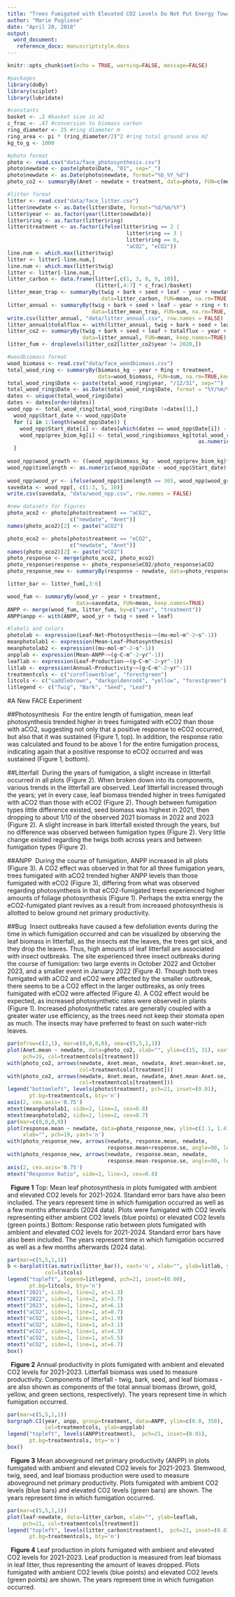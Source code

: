 ```yaml
---
title: "Trees Fumigated with Elevated CO2 Levels Do Not Put Energy Towards Aboveground Biomass Despite Increase in Foliage Photosynthesis"
author: "Marie Pugliese"
date: "April 20, 2018"
output:
  word_document:
   reference_docx: manuscriptstyle.docx
---
```


```r
knitr::opts_chunk$set(echo = TRUE, warning=FALSE, message=FALSE)
```

```r
#packages
library(doBy)
library(sciplot)
library(lubridate)

#constants
basket <- .2 #basket size in m2
c_frac <- .47 #conversion to biomass carbon
ring_diameter <- 25 #ring diameter m
ring_area <- pi * (ring_diameter/2)^2 #ring total ground area m2
kg_to_g <- 1000

#photo format
photo <- read.csv("data/face_photosynthesis.csv")
photo$newdate <- paste(photo$Date, "01", sep="_")
photo$newdate <- as.Date(photo$newdate, format="%b_%Y_%d")
photo_co2 <- summaryBy(Anet ~ newdate + treatment, data=photo, FUN=c(mean, se))

#litter format
litter <- read.csv("data/face_litter.csv")
litter$newdate <- as.Date(litter$Date, format="%d/%m/%Y")
litter$year <- as.factor(year(litter$newdate))
litter$ring <- as.factor(litter$ring)
litter$treatment <- as.factor(ifelse(litter$ring == 2 |
                                      litter$ring == 3 |
                                      litter$ring == 6,
                                      "aCO2", "eCO2"))
line.num <- which.max(litter$twig)
litter <- litter[-line.num,]
line.num <- which.max(litter$twig)
litter <- litter[-line.num,]
litter_carbon <- data.frame(litter[,c(1, 3, 8, 9, 10)],
                            (litter[,4:7] * c_frac)/basket)
litter_mean_trap <- summaryBy(twig + bark + seed + leaf ~ year + newdate + ring + treatment,
                              data=litter_carbon, FUN=mean, na.rm=TRUE, keep.names = TRUE)
litter_annual <- summaryBy(twig + bark + seed + leaf ~ year + ring + treatment, 
                           data=litter_mean_trap, FUN=sum, na.rm=TRUE, keep.names = TRUE)
write.csv(litter_annual, "data/litter_annual.csv", row.names = FALSE)
litter_annual$totalflux <- with(litter_annual, twig + bark + seed + leaf)
litter_co2 <- summaryBy(twig + bark + seed + leaf + totalflux ~ year + treatment,
                        data=litter_annual, FUN=mean, keep.names=TRUE)
litter_fum <- droplevels(litter_co2[litter_co2$year != 2020,])

#woodbiomass format
wood_biomass <- read.csv("data/face_woodbiomass.csv")
total_wood_ring <- summaryBy(biomass_kg ~ year + Ring + treatment,
                             data=wood_biomass, FUN=sum, na.rm=TRUE,keep.names=T)
total_wood_ring$Date <- paste(total_wood_ring$year, "/12/31", sep="")
total_wood_ring$Date <- as.Date(total_wood_ring$Date, format = "%Y/%m/%d")
dates <- unique(total_wood_ring$Date)
dates <- dates[order(dates)]
wood_npp <- total_wood_ring[total_wood_ring$Date !=dates[1],]
  wood_npp$Start_date <- wood_npp$Date
  for (i in 1:length(wood_npp$Date)) {
    wood_npp$Start_date[i] <- dates[which(dates == wood_npp$Date[i]) - 1]  
    wood_npp$prev_biom_kg[i] <- total_wood_ring$biomass_kg[total_wood_ring$Ring == wood_npp$Ring[i] &
                                                             as.numeric(total_wood_ring$Date-wood_npp$Start_date[i])==0]
  }
  
wood_npp$wood_growth <- ((wood_npp$biomass_kg - wood_npp$prev_biom_kg)* c_frac * kg_to_g)/ring_area
wood_npp$timelength <- as.numeric(wood_npp$Date - wood_npp$Start_date)
  
wood_npp$wood_yr <- ifelse(wood_npp$timelength == 365, wood_npp$wood_growth/1, wood_npp$wood_growth/2)
savedata <- wood_npp[, c(1:3, 5, 10)]
write.csv(savedata, "data/wood_npp.csv", row.names = FALSE)

#new datasets for figures
photo_aco2 <- photo[photo$treatment == "aCO2",
                    c("newdate", "Anet")]
names(photo_aco2)[2] <- paste("aCO2")

photo_eco2 <- photo[photo$treatment == "eCO2",
                    c("newdate", "Anet")]
names(photo_eco2)[2] <- paste("eCO2")
photo_response <- merge(photo_aco2, photo_eco2)
photo_response$response <- photo_response$eCO2/photo_response$aCO2
photo_response_new <- summaryBy(response ~ newdate, data=photo_response, FUN=c(mean, se))

litter_bar <- litter_fum[,3:6]

wood_fum <- summaryBy(wood_yr ~ year + treatment,
                      data=savedata, FUN=mean, keep.names=TRUE)
ANPP <- merge(wood_fum, litter_fum, by=c("year", "treatment"))
ANPP$anpp <- with(ANPP, wood_yr + twig + seed + leaf)

#labels and colors
photolab <- expression(Leaf~Net~Photosynthesis~~(mu~mol~m^-2~s^-1))
meanphotolab1 <- expression(Mean~Leaf~Photosynthesis)
meanphotolab2 <- expression((mu~mol~m^-2~s^-1))
anpplab <- expression(Mean~ANPP~~(g~C~m^-2~yr^-1))
leaflab <- expression(Leaf~Production~~(g~C~m^-2~yr^-1))
litlab <- expression(Annual~Productivity~~(g~C~m^-2~yr^-1))
treatmentcols <- c("cornflowerblue", "forestgreen")
litcols <- c("saddlebrown", "darkgoldenrod4", "yellow", "forestgreen")
litlegend <- c("Twig", "Bark", "Seed", "Leaf")
```

#A New FACE Experiment

##Photosynthesis
\ For the entire length of fumigation, mean leaf photosynthesis trended higher in trees fumigated with eCO2 than those with aCO2, suggesting not only that a positive response to eCO2 occurred, but also that it was sustained (Figure 1, top). In addition, the response ratio was calculated and found to be above 1 for the entire fumigation process, indicating again that a positive response to eCO2 occurred and was sustained (Figure 1, bottom).


##Litterfall
\ During the years of fumigation, a slight increase in litterfall occurred in all plots (Figure 2). When broken down into its components, various trends in the litterfall are observed. Leaf litterfall increased through the years; yet in every case, leaf biomass trended higher in trees fumigated with aCO2 than those with eCO2 (Figure 2). Though between fumigation types little difference existed, seed biomass was highest in 2021, then dropping to about 1/10 of the observed 2021 biomass in 2022 and 2023 (Figure 2). A slight increase in bark litterfall existed through the years, but no difference was observed between fumigation types (Figure 2). Very little change existed regarding the twigs both across years and between fumigation types (Figure 2).


##ANPP
\ During the course of fumigation, ANPP increased in all plots (Figure 3). A CO2 effect was observed in that for all three fumigation years, trees fumigated with aCO2 trended higher ANPP levels than those fumigated with eCO2 (Figure 3), differing from what was observed regarding photosynthesis in that eCO2-fumigated trees experienced higher amounts of foliage photosynthesis (Figure 1). Perhaps the extra energy the eCO2-fumigated plant revives as a result from increased photosynthesis is allotted to below ground net primary productivity.


##Bug
\ Insect outbreaks have caused a few defoliation events during the time in which fumigation occurred and can be visualized by observing the leaf biomass in litterfall, as the insects eat the leaves, the trees get sick, and they drop the leaves. Thus, high amounts of leaf litterfall are associated with insect outbreaks. The site experienced three insect outbreaks during the course of fumigation: two large events in October 2022 and October 2023, and a smaller event in January 2022 (Figure 4). Though both trees fumigated with aCO2 and eCO2 were affected by the smaller outbreak, there seems to be a CO2 effect in the larger outbreaks, as only trees fumigated with eCO2 were affected (Figure 4). A CO2 effect would be expected, as increased photosynthetic rates were observed in plants (Figure 1). Increased photosynthetic rates are generally coupled with a greater water use efficiency, as the trees need not keep their stomata open as much. The insects may have preferred to feast on such water-rich leaves.


```r
par(mfrow=c(2,1), mar=c(0,0,0,0), oma=c(5,5,1,1))
plot(Anet.mean ~ newdate, data=photo_co2, xlab="", ylim=c(15, 31), xaxt='n', yaxt='n',
     pch=19, col=treatmentcols[treatment])
with(photo_co2, arrows(newdate, Anet.mean, newdate, Anet.mean+Anet.se, angle=90, length=0.03,
                       col=treatmentcols[treatment]))
with(photo_co2, arrows(newdate, Anet.mean, newdate, Anet.mean-Anet.se, angle=90, length=0.03,
                       col=treatmentcols[treatment]))
legend("bottomleft", levels(photo$treatment), pch=21, inset=(0.01), 
       pt.bg=treatmentcols, bty='n')
axis(2, cex.axis='0.75')
mtext(meanphotolab1, side=2, line=3, cex=0.8)
mtext(meanphotolab2, side=2, line=2, cex=0.7)
par(mar=c(0,0,0,0))
plot(response.mean ~ newdate, data=photo_response_new, ylim=c(1.1, 1.4), 
     xlab="", pch=19, yaxt='n')
with(photo_response_new, arrows(newdate, response.mean, newdate, 
                                response.mean+response.se, angle=90, length=0.03))
with(photo_response_new, arrows(newdate, response.mean, newdate, 
                                response.mean-response.se, angle=90, length=0.03))
axis(2, cex.axis='0.75')
mtext("Response Ratio", side=2, line=3, cex=0.8)
```
\ 
**Figure 1** Top: Mean leaf photosynthesis in plots fumigated with ambient and elevated CO2 levels for 2021-2024. Standard error bars have also been included. The years represent time in which fumigation occurred as well as a few months afterwards (2024 data). Plots were fumigated with CO2 levels representing either ambient CO2 levels (blue points) or elevated CO2 levels (green points.) Bottom: Response ratio between plots fumigated with ambient and elevated CO2 levels for 2021-2024. Standard error bars have also been included. The years represent time in which fumigation occurred as well as a few months afterwards (2024 data).


```r
par(mar=c(5,5,1,1))
b <-barplot(t(as.matrix(litter_bar)), xaxt='n', xlab="", ylab=litlab, ylim=c(0,350),
            col=litcols)
legend("topleft", legend=litlegend, pch=21, inset=(0.00), 
       pt.bg=litcols, bty='n')
mtext("2021", side=1, line=2, at=1.3)
mtext("2022", side=1, line=2, at=3.7)
mtext("2023", side=1, line=2, at=6.1)
mtext("aCO2", side=1, line=1, at=0.7)
mtext("eCO2", side=1, line=1, at=1.9)
mtext("aCO2", side=1, line=1, at=3.1)
mtext("eCO2", side=1, line=1, at=4.3)
mtext("aCO2", side=1, line=1, at=5.5)
mtext("eCO2", side=1, line=1, at=6.7)
box()
```
\ 
**Figure 2** Annual productivity in plots fumigated with ambient and elevated CO2 levels for 2021-2023. Litterfall biomass was used to measure productivity. Components of litterfall - twig, bark, seed, and leaf biomass - are also shown as components of the total annual biomass (brown, gold, yellow, and green sections, respectively). The years represent time in which fumigation occurred.


```r
par(mar=c(5,5,1,1))
bargraph.CI(year, anpp, group=treatment, data=ANPP, ylim=c(0.0, 350), 
            col=treatmentcols, ylab=anpplab)
legend("topleft", levels(ANPP$treatment),  pch=21, inset=(0.01),
       pt.bg=treatmentcols, bty='n')
box()
```
\ 
**Figure 3** Mean aboveground net primary productivity (ANPP) in plots fumigated with ambient and elevated CO2 levels for 2021-2023. Stemwood, twig, seed, and leaf biomass production were used to measure aboveground net primary productivity. Plots fumigated with ambient CO2 levels (blue bars) and elevated CO2 levels (green bars) are shown. The years represent time in which fumigation occurred.


```r
par(mar=c(5,5,1,1))
plot(leaf~newdate, data=litter_carbon, xlab="", ylab=leaflab,
     pch=21, col=treatmentcols[treatment])
legend("topleft", levels(litter_carbon$treatment),  pch=21, inset=(0.01),
       pt.bg=treatmentcols, bty='n')
```
\ 
**Figure 4** Leaf production in plots fumigated with ambient and elevated CO2 levels for 2021-2023. Leaf production is measured from leaf biomass in leaf litter, thus representing the amount of leaves dropped. Plots fumigated with ambient CO2 levels (blue points) and elevated CO2 levels (green points) are shown. The years represent time in which fumigation occurred.

